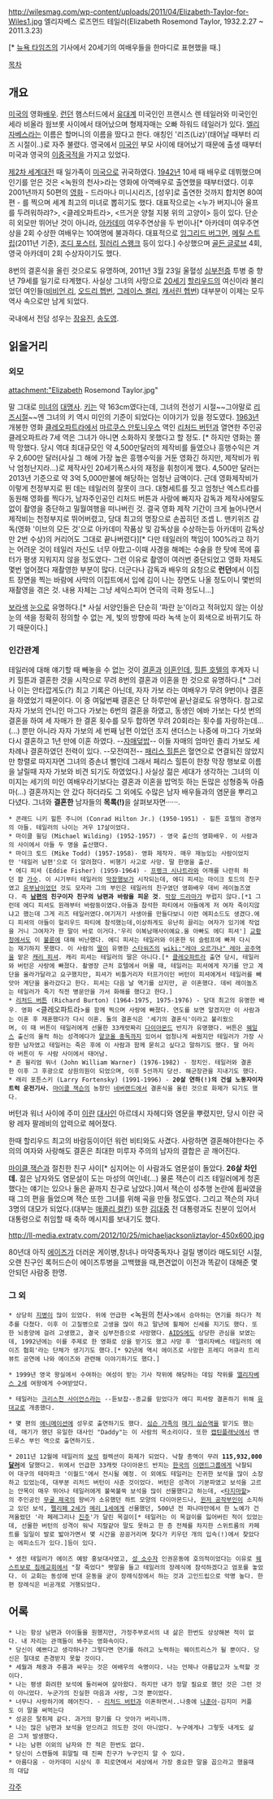 http://wilesmag.com/wp-content/uploads/2011/04/Elizabeth-Taylor-for-Wiles1.jpg 
엘리자베스 로즈먼드 테일러(Elizabeth Rosemond Taylor, 1932.2.27 ~ 2011.3.23)

'''{{{+1 미의 화신(The Beauty Incarnate)}}}'''[* [[뉴욕 타임즈]]의 기사에서 20세기의 여배우들을 한마디로 표현했을 때.]

[[목차]]
== 개요 ==
[[미국]]의 영화[[배우]]. [[런던]] 햄스터드에서 [[유대]]계 미국인인 프랜시스 렌 테일러와 미국인인 세라 비올라 웜브롯 사이에서 태어났으며 형제자매는 오빠 하워드 테일러가 있다. [[엘리자베스]]라는 이름은 할머니의 이름을 땄다고 한다. 애칭인 '리즈(Liz)'(태어날 때부터 리즈 시절이..)로 자주 불렸다. 영국에서 [[미국인]] 부모 사이에 태어났기 때문에 출생 때부터 미국과 영국의 [[이중국적]]을 가지고 있었다.

[[제2차 세계대전]] 때 일가족이 [[미국]]으로 귀국하였다. [[1942년]] 10세 때 배우로 데뷔했으며 인기를 얻은 것은 <녹원의 천사>라는 영화에 아역배우로 출연했을 때부터였다. 이후 2001년까지 50편의 [[영화]] - 드라마나 미니시리즈, [성우]로 출연한 것까지 합치면 80여 편 - 를 찍으며 세계 최고의 미녀로 뽑히기도 했다. 대표작으로는 <누가 버지니아 울프를 두려워하랴?>, <클레오파트라>, <뜨거운 양철 지붕 위의 고양이> 등이 있다. 단순히 외모만 뛰어난 것이 아니라, [[아카데미]] 여우주연상을 두 번이나[* 아카데미 여우주연상을 2회 수상한 여배우는 10여명에 불과하다. 대표적으로 [[잉그리드 버그먼]], [[메릴 스트립]](2011년 기준), [[조디 포스터]], [[힐러리 스왱크]] 등이 있다.] 수상했으며 [[골든 글로브]] 4회, 영국 아카데미 2회 수상자이기도 했다.

8번의 결혼식을 올린 것으로도 유명하며, 2011년 3월 23일 울혈성 [[심부전]]증 투병 중 향년 79세를 일기로 타계했다. 사실상 그녀의 사망으로 [[20세기]] [[할리우드]]의 여신이라 불리었던 여인들([[비비언 리]], [[오드리 헵번]], [[그레이스 켈리]], [[캐서린 헵번]]) 대부분이 이제는 모두 역사 속으로만 남게 되었다.

국내에서 전담 성우는 [[장유진]], [[송도영]].

== 읽을거리 ==
=== 외모 ===
attachment:"Elizabeth Rosemond Taylor.jpg"

말 그대로 [[미녀]]의 [[대명사]]. [[키]]는 약 163cm였다는데, 그녀의 전성기 시절~~그야말로 [[리즈시절]]~~엔 그녀의 키 역시 미인의 기준이 되었다는 이야기가 있을 정도였다. [[1963년]] 개봉한 영화 [[클레오파트라]]에서 [[마르쿠스 안토니우스]] 역인 [[리처드 버턴]]과 열연한 주인공 클레오파트라 7세 역은 그녀가 아니면 소화하지 못했다고 할 정도. [* 하지만 영화는 쫄딱 망했다. 당시 역대 최대규모인 약 4,500만달러의 제작비를 들였으나 흥행수익은 겨우 2,600만 달러(사실 그 해에 가장 높은 흥행수익을 거둔 영화긴 하지만, 제작비가 워낙 엄청난지라...)로 제작사인 20세기폭스사의 재정을 휘청이게 했다. 4,500만 달러는 2013년 기준으로 약 3억 5,000만불에 해당하는 엄청난 금액이다. 근데 영화제작비가 이렇게 천정부지로 뛴 데는 테일러의 잘못이 크다. 대형세트를 짓고 엄청난 엑스트라를 동원해 영화를 찍다가, 남자주인공인 리처드 버튼과 사랑에 빠지자 감독과 제작사에말도 없이 촬영을 중단하고 밀월여행을 떠나버린 것. 결국 영화 제작 기간이 크게 늘어나면서 제작비는 천정부지로 뛰어버렸고, 당대 최고의 명장으로 손꼽히던 조셉 L. 맨키위즈 감독(영화 '이브의 모든 것'으로 아카데미 작품상 및 감독상을 수상하는등 아카데미 감독상만 2번 수상)의 커리어도 그대로 끝나버렸다][* 다만 테일러의 책임이 100%라고 하기는 어려운 것이 테일러 자신도 너무 아팠고-이때 사경을 해메는 수술을 한 탓에 목에 흉터가 평생 지워지지 않을 정도였다- 그런 이유로 촬영이 여러번 중단되었고 영화 자체도 몇번 엎어졌다 재촬영한 부분이 많다. 더군다나 감독과 배우의 요청으로 '''런던'''에서 이집트 장면을 찍는 바람에 사막의 이집트에서 입에 김이 나는 장면도 나올 정도이니 몇번의 재촬영을 겪은 것. 내용 자체는 그냥 세익스피어 연극의 극화 정도니...]

[[보라색]] [[눈]]으로 유명하다.[* 사실 서양인들은 단순히 '파란 눈'이라고 적혀있지 않는 이상 눈의 색을 정확히 정의할 수 없는 게, 빛의 방향에 따라 녹색 눈이 회색으로 바뀌기도 하기 때문이다.] 

=== 인간관계 ===
테일러에 대해 얘기할 때 빼놓을 수 없는 것이 [[결혼]]과 [[이혼]]인데, [[힐튼 호텔]]의 후계자 니키 힐튼과 결혼한 것을 시작으로 무려 8번의 결혼과 이혼을 한 것으로 유명하다.[* 그러나 이는 안타깝게도(?) 최고 기록은 아닌데, 자자 가보 라는 여배우가 무려 9번이나 결혼을 하였었기 때문이다. 이 중 여덟번째 결혼은 단 하루만에 끝난걸로도 유명하다. 참고로 자자 가보의 언니인 마그다 가보는 6번의 결혼을 하였고, 동생인 에바 가보는 다섯 번의 결혼을 하여 세 자매가 한 결혼 횟수를 모두 합하면 무려 20회라는 횟수를 자랑하는데... (...) 뿐만 아니라 자자 가보의 세 번째 남편 이었던 조지 샌더스는 나중에 마그다 가보와 다시 결혼하고 1년 만에 이혼 하였다. --[[자매덮밥]]-- 이들 자매의 엄마인 졸리 가보도 세 차례나 결혼하였던 전력이 있다. --모전여전-- [[패리스 힐튼]]은 혈연으로 연결되진 않았지만 항렬로 따지자면 그녀의 증손녀 뻘인데 그래서 페리스 힐튼이 한창 막장 행보로 이름을 날릴때 자자 가보와 비견 되기도 하였었다.]  사실상 젊은 세대가 생각하는 그녀의 이미지는 세기의 미인 여배우라기보다는 결혼과 이혼을 밥먹듯 하는 돈많은 성형중독 아줌마(...) 결혼까지는 안 갔다 하더라도 그 외에도 수많은 남자 배우들과의 염문을 뿌리고 다녔다. 그녀와 '''결혼한''' 남자들의 '''목록(!)'''을 살펴보자면······.

 * 콘래드 니키 힐튼 주니어 (Conrad Hilton Jr.) (1950-1951) - 힐튼 호텔의 경영자의 아들. 테일러의 나이는 겨우 17살이었다.
 * 마이클 윌딩 (Michael Wilding) (1952-1957) - 영국 출신의 영화배우. 이 사람과의 사이에서 아들 두 명을 출산했다. 
 * 마이크 토드 (Mike Todd) (1957-1958)- 영화 제작자. 매우 재능있는 사람이었지만 '테일러 남편'으로 더 알려졌다. 비행기 사고로 사망. 딸 한명을 출산.
 * 에디 피셔 (Eddie Fisher) (1959-1964) - [[프랭크 시나트라]]와 어깨를 나란히 하던 팝 [[가수]]. 이 시기부터 테일러의 [[막장]]행보가 시작되는데, 에디 피셔는 마이크 토드의 친구였고 [[유부남]]이었던 것도 모자라 그의 부인은 테일러의 친구였던 영화배우 데비 레이놀즈였다. 즉 '''[[남편]]의 친구이자 친구의 남편과 바람을 피운 것'''. [[막장 드라마]]가 부럽지 않다.[*1 그런데 에디 피셔도 원래부터 바람둥이였다.아들과 참석한 파티에서 아들에게 저 여자 죽이지않냐고 했는데 그게 리즈 테일러였다.여기저기 사생아를 만들다보니 이런 에피소드도 생겼다.에디 피셔의 아들이 헐리우드 파티에 참석했는데,이상하게도 유난히 끌리는 여자가 있기에 작업을 거니 그여자가 한 말이 바로 이거다.'우리 이복남매사이예요.울 아빠도 에디 피셔'] [[교황청]]에서도 이 [[불륜]]에 대해 비난했다. 에디 피셔는 테일러와 이혼한 뒤 슬럼프에 빠져 다시는 재기하지 못했다. 이 사람의 [[딸]]이 유명한 [[스타워즈]]의 [[wiki:"레아 오르가나" 레아 공주]]역을 맡은 [[캐리 피셔]]. 캐리 피셔는 테일러의 딸은 아니다.[* [[클레오파트라]] 출연 당시, 테일러와 버턴은 사랑에 빠졌다. 촬영장 근처 호텔에서 머물 때, 테일러는 피셔에게 자기를 안고 계단을 올라가달라고 요구했지만, 피셔가 비틀거리자 터프가이인 버턴이 피셔에게서 테일러를 빼앗아 계단을 올라갔다고 한다. 피셔는 다음 날 역기를 샀지만, 곧 이혼했다. 데비 레이놀즈는 테일러가 죽기 직전 병문안을 가서 화해를 했다고 한다.]
 * [[리처드 버튼]] (Richard Burton) (1964-1975, 1975-1976) - 당대 최고의 유명한 배우. 영화 <클레오파트라>를 함께 찍으며 사랑에 빠졌다. 연도를 보면 알겠지만 이 사람과는 이혼 후 재혼했다가 다시 이혼. 둘의 결혼식은 '세기의 결혼식'이라고 불리웠으며, 이 때 버튼이 테일러에게 선물한 33캐럿짜리 [[다이아몬드]] 반지가 유명했다. 버튼은 [[웨일스]] 출신의 울컥 하는 성격에다가 [[알코올 중독]]까지 있어서 엄청나게 싸웠지만 테일러가 가장 사랑한 남자였고 테일러는 죽은 후에 이 사람과 함께 묻히고 싶다고 말하기도 했다. 딸 머리아 버튼이 두 사람 사이에서 태어남.
 * 존 윌리엄 워너 (John William Warner) (1976-1982) - 정치인. 테일러와 결혼한 이후 그 후광으로 상원의원이 되었으며, 이후 5선까지 당선. 해군장관을 지내기도 했다.
 * 래리 포튼스키 (Larry Fortensky) (1991-1996) - '''20살 연하(!)의 건설 노동자이자 트럭 운전기사.''' [[마이클 잭슨]]의 농장인 [[네버랜드]]에서 결혼식을 올린 것으로 화제가 되기도 했다.

버턴과 워너 사이에 주미 [[이란]] [[대사]]인 아르데시 자헤디와 염문을 뿌렸지만, 당시 이란 국왕 레자 팔레비의 압력으로 헤어졌다.

한때 할리우드 최고의 바람둥이이던 워런 비티와도 사겼다. 사랑하면 결혼해야한다는 주의의 여자와 사랑해도 결혼은 최대한 미루자 주의의 남자의 결합은 곧 깨어진다.

[[마이클 잭슨]]과 절친한 친구 사이[* 심지어는 이 사람과도 염문설이 돌았다. '''26살 차인데.''' 젊은 남자와도 염문설이 도는 마성의 여인네(...) 물론 잭슨이 리즈 테일러에게 청혼했다는 얘기는 있으나 둘은 끝까지 친구로 남았다.]여서 잭슨이 성추행 논란에 휩싸였을때 그의 편을 들었으며 잭슨 또한 그녀를 위해 곡을 만들 정도였다. 그리고 잭슨의 자녀 3명의 대모가 되었다.(대부는 [[매콜리 컬킨]])
또한 [[김대중]] 전 대통령과도 친분이 있어서 대통령으로 취임할 때 축하 메시지를 보내기도 했다.

http://ll-media.extratv.com/2012/10/25/michaeljacksonliztaylor-450x600.jpg

80년대 아직 [[에이즈]]가 더러운 게이병,창녀나 마약중독자나 걸릴 병이라 매도되던 시절,오랜 친구인 록허드슨이 에이즈투병을 고백했을 때,편견없이 이전과 똑같이 대해준 몇 안되던 사람중 한명.
=== 그 외 ===
 * 상당히 [[지병]]이 많이 있었다. 위에 언급한 <녹원의 천사>에서 승마하는 연기를 하다가 척추를 다쳤다. 이후 이 고질병으로 고생을 많이 하고 말년에 휠체어 신세를 지기도 했다. 또한 뇌종양에 걸려 고생했고, 결국 심부전증으로 사망했다. [[AIDS]]에도 상당한 관심을 보였는데, 1992년에는 이를 주제로 한 영화로 상을 받기도 했고 사망 후 '엘리자베스 테일러의 에이즈 협회'라는 단체가 생기기도 했다.[* 92년에 역시 에이즈로 사망한 프레디 머큐리 트리뷰트 공연에 나와 에이즈와 관련해 이야기하기도 했다.]

 * 1999년 영국 왕실에서 수여하는 여성이 받는 기사 작위에 해당하는 데임 작위를 [[엘리자베스 2세]] 여왕에게 수여받았다.

 * 테일러는 [[크리스천 사이언스]]라는 --듣보잡--종교를 믿었다가 에디 피셔랑 결혼하기 위해 [[유대교]]로 개종했다.

 * 몇 편의 [[애니메이션]]에 성우로 출연하기도 했다. [[심슨 가족]]의 [[매기 심슨]]역을 맡기도 했는데, 매기가 했던 유일한 대사인 "Daddy"는 이 사람의 목소리이다. 또한 [[캡틴플래닛]]에서 앤드루스 부인 역으로 출연하기도.

 * 2011년 12월에 테일러의 [[보석]] 컬렉션이 화제가 되었다. 낙찰 총액이 무려 '''115,932,000[[달러]]'''에 달했다고. 위에서 언급한 33캐럿 다이아몬드 반지는 [[한국]]의 [[이랜드그룹]]에게 낙찰되어 대구의 테마파크 '이월드'에서 전시될 예정. 이 외에도 테일러는 진귀한 보석을 많이 소장하고 있었는데, 대부분 리처드 버턴이 사준 것이었다. 버턴은 성격이 기분파였고 보석을 고르는 안목이 매우 뛰어나 테일러에게 불쑥불쑥 보석을 많이 선물했다고 하는데, <[[타지마할]]>의 주인공인 [[무굴 제국]]의 왕비가 소유했던 하트 모양의 다이아몬드나, [[윈저 공작부인]]이 소지하고 있던 보석, [[펠리페 2세]]가 [[메리 1세]]에게 선물했던, 500년 전 파나마만에서 한 노예가 건져올렸던 '라 페레그리나 [[진주]]'가 달린 목걸이[* 테일러는 이 목걸이를 잃어버린 적이 있었는데, 선물한 버턴의 성격이 워낙 지랄같아 말도 못하고 한 층 전체를 차지한 스위트룸의 카페트를 일일이 발로 밟아가면서 몇 시간을 끙끙거리며 찾다가 키우던 개의 입속(!)에서 찾았다는 에피소드가 있다.]등이 있다. 

 * 생전 테일러가 에이즈 예방 홍보대사였고, [[성 소수자]] 인권운동에 호의적이었다는 이유로 [[웨스트보로 침례교회]]에서 "잘 죽었다" 팻말을 들고 테일러의 장례식에 참석하겠다고 엄포를 놓았다. 이 교회는 동성애 반대 운동을 굳이 장례식장에서 하는 것과 고인드립으로 악명 높다. 한편 장례식은 비공개로 거행되었다.

== 어록 ==
 * 나는 항상 남편과 아이들을 원했지만, 가정주부로서의 내 삶은 한번도 상상해본 적이 없다. 내 자리는 관객들이 봐주는 영화속이다.
 * 당신이 예쁘다고 생각하나? 그렇다면 연기를 하려고 노력하는 웨이트리스가 될 뿐이다. 당신은 절대로 존경받지 못할 것이다.
 * 세월과 체중과 주름과 싸우는 것은 여배우의 숙명이다. 나는 언제나 아름답고자 노력할 것이다.
 * 나는 평생 화려한 보석에 둘러싸여 살아왔다. 하지만 내가 정말 필요로 했던 것은 그런 것이 아니었다. 누군가의 진실한 마음과 사랑, 그것 뿐이었다.
 * 너무나 사랑하기에 헤어진다. - [[리처드 버턴]]과 이혼하면서..나중에 [[나훈아]]-김지미 커플도 이 말을 써먹는다
 * 성공은 탈취제 같다. 과거의 향기를 다 앗아가 버리니까.
 * 나는 많은 남편과 보석을 얻으려고 의도한 것이 아니었다. 누구에게나 그렇듯 내게도 삶은 그저 발생했다.
 * 나는 남편 이외의 남자와 잔 적은 한번도 없다.
 * 당신이 스캔들에 휘말릴 때 진짜 친구가 누구인지 알 수 있다.
 * 아름다움 - 아카데미 시상식 후 피로연에서 세상에서 가장 중요한 말을 꼽으라고 했을때의 대답
[[각주]]
